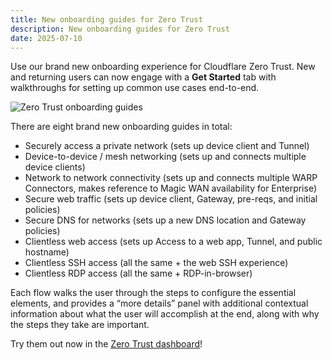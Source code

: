 ```yaml
---
title: New onboarding guides for Zero Trust
description: New onboarding guides for Zero Trust
date: 2025-07-10
---
```


Use our brand new onboarding experience for Cloudflare Zero Trust. New and returning users can now engage with a **Get Started** tab with walkthroughs for setting up common use cases end-to-end.

![Zero Trust onboarding guides](~/assets/images/changelog/cloudflare-one/zt-onboarding-guides.png)

There are eight brand new onboarding guides in total:

- Securely access a private network (sets up device client and Tunnel)
- Device-to-device / mesh networking (sets up and connects multiple device clients)
- Network to network connectivity (sets up and connects multiple WARP Connectors, makes reference to Magic WAN availability for Enterprise)
- Secure web traffic (sets up device client, Gateway, pre-reqs, and initial policies)
- Secure DNS for networks (sets up a new DNS location and Gateway policies)
- Clientless web access (sets up Access to a web app, Tunnel, and public hostname)
- Clientless SSH access (all the same + the web SSH experience)
- Clientless RDP access (all the same + RDP-in-browser)

Each flow walks the user through the steps to configure the essential elements, and provides a “more details” panel with additional contextual information about what the user will accomplish at the end, along with why the steps they take are important.

Try them out now in the [Zero Trust dashboard](https://one.dash.cloudflare.com/?to=/:account/home)!
